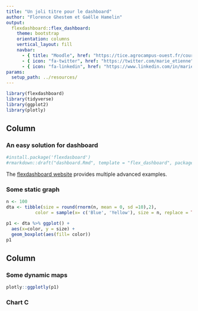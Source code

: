 ```yaml
---
title: "Un joli titre pour le dashboard"
author: "Florence Ghestem et Gaëlle Hamelin"
output: 
  flexdashboard::flex_dashboard:
    theme: bootstrap
    orientation: columns
    vertical_layout: fill
    navbar:
      - { title: "Moodle", href: "https://tice.agrocampus-ouest.fr/course/view.php?id=6726", align: left }
      - { icon: "fa-twitter", href: "https://twitter.com/marie_etienne", align: right }
      - { icon: "fa-linkedin", href: "https://www.linkedin.com/in/marie-etienne-818a7115/", align: right }
params:
  setup_path: ../resources/
---
```


<style>                     
.navbar {
  background-color:#46ACC8;
  border-color:#46ACC8;
}
.navbar-brand {
color:black!important;
}


</style>   


```r
library(flexdashboard)
library(tidyverse)
library(ggplot2)
library(plotly)
```

Column {data-width=650}
-----------------------------------------------------------------------

### An easy solution for dashboard

```r
#install.package('flexdasboard')
#rmarkdown::draft("dashboard.Rmd", template = "flex_dashboard", package = "flexdashboard")
```

The [flexdashboard website](https://rmarkdown.rstudio.com/flexdashboard/index.html) provides multiple advanced examples.

### Some static graph

```r
n <- 100
dta <- tibble(size = round(rnorm(n, mean = 0, sd =10),2), 
           color = sample(x= c('Blue', 'Yellow'), size = n, replace = TRUE))

```


```r
p1 <- dta %>% ggplot() +
  aes(x=color, y = size) +
  geom_boxplot(aes(fill= color))
p1
```

Column {.tabset .tabset-fade}
-----------------------------------------------------------------------


### Some dynamic maps

```r
plotly::ggplotly(p1)
```



### Chart C

```r

```

